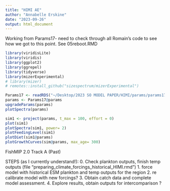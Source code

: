 ```yaml
---
title: "HIMI AE"
author: "Annabelle Erskine"
date: "2023-09-26"
output: html_document
---
```


Working from Params17- need to check through all Romain's code to see how we got to this point. See 05reboot.RMD 

```r
library(viridisLite)
library(viridis)
library(ggplot2)
library(ggrepel)
library(tidyverse)
library(mizerExperimental)
# library(mizer)
# remotes::install_github("sizespectrum/mizerExperimental")

Params17 <- readRDS("~/Desktop/2023 SO MODEL PAPER/HIMI/params/params17.rds") #this is the sim object
params <- Params17@params
upgradeParams(params)
plotSpectra(params)

sim1 <- project(params, t_max = 100, effort = 0)
plot(sim1)
plotSpectra(sim1, power= 2)
plotFeedingLevel(sim1)
plotDiet(sim1@params)
plotGrowthCurves(sim@params, max_age= 300)

```

FishMIP 2.0 Track A (Past)

STEPS (as I currently understand!):
0. Check plankton outputs, finish temp outputs (file "preparing_climate_forcings_historical_HIMI.rmd")
1. force model with historical ESM plankton and temp outputs for the region 
2. re calibrate model with new forcings?
3. Obtain catch data and complete model assessment.
4. Explore results, obtain outputs for intercomparison ?

